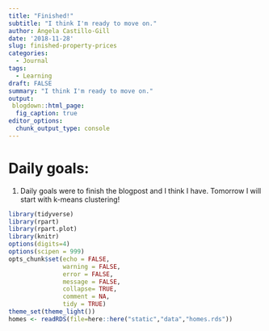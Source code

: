 ```yaml
---
title: "Finished!"
subtitle: "I think I'm ready to move on."
author: Ángela Castillo-Gill
date: '2018-11-28'
slug: finished-property-prices
categories:
  - Journal
tags: 
  - Learning
draft: FALSE
summary: "I think I'm ready to move on."
output:
 blogdown::html_page:
  fig_caption: true
editor_options: 
  chunk_output_type: console
---
```


# Daily goals:

1. Daily goals were to finish the blogpost and I think I have. Tomorrow I will start with k-means clustering!

```r
library(tidyverse)
library(rpart)
library(rpart.plot)
library(knitr)
options(digits=4)
options(scipen = 999)
opts_chunk$set(echo = FALSE,
               warning = FALSE,
               error = FALSE,
               message = FALSE,
               collapse= TRUE,
               comment = NA,
               tidy = TRUE)
theme_set(theme_light())
homes <- readRDS(file=here::here("static","data","homes.rds"))
```


